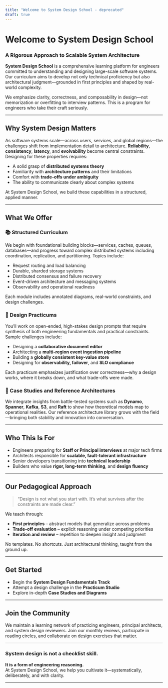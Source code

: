 ```yaml
---
title: "Welcome to System Design School - deprecated"
draft: true
---
```


# Welcome to **System Design School**  
### A Rigorous Approach to Scalable System Architecture

**System Design School** is a comprehensive learning platform for engineers committed to understanding and designing large-scale software systems. Our curriculum aims to develop not only technical proficiency but also architectural judgment—grounded in first principles and shaped by real-world complexity.

We emphasize clarity, correctness, and composability in design—not memorization or overfitting to interview patterns. This is a program for engineers who take their craft seriously.

---

## Why System Design Matters

As software systems scale—across users, services, and global regions—the challenges shift from implementation detail to architecture. **Reliability**, **consistency**, **latency**, and **evolvability** become central constraints. Designing for these properties requires:

- A solid grasp of **distributed systems theory**
- Familiarity with **architecture patterns** and their limitations
- Comfort with **trade-offs under ambiguity**
- The ability to communicate clearly about complex systems

At System Design School, we build these capabilities in a structured, applied manner.

---

## What We Offer

### 📚 Structured Curriculum

We begin with foundational building blocks—services, caches, queues, databases—and progress toward complex distributed systems including coordination, replication, and partitioning. Topics include:

- Request routing and load balancing
- Durable, sharded storage systems
- Distributed consensus and failure recovery
- Event-driven architecture and messaging systems
- Observability and operational readiness

Each module includes annotated diagrams, real-world constraints, and design challenges.

### 🧠 Design Practicums

You’ll work on open-ended, high-stakes design prompts that require synthesis of both engineering fundamentals and practical constraints. Sample challenges include:

- Designing a **collaborative document editor**
- Architecting a **multi-region event ingestion pipeline**
- Building a **globally consistent key-value store**
- Designing for **observability, failover**, and **SLO compliance**

Each practicum emphasizes justification over correctness—why a design works, where it breaks down, and what trade-offs were made.

### 📘 Case Studies and Reference Architectures

We integrate insights from battle-tested systems such as **Dynamo**, **Spanner**, **Kafka**, **S3**, and **Raft** to show how theoretical models map to operational realities. Our reference architecture library grows with the field—bringing both stability and innovation into conversation.

---

## Who This Is For

- Engineers preparing for **Staff or Principal interviews** at major tech firms
- Architects responsible for **scalable, fault-tolerant infrastructure**
- Senior developers transitioning into **technical leadership**
- Builders who value **rigor, long-term thinking**, and **design fluency**

---

## Our Pedagogical Approach

> “Design is not what you start with. It’s what survives after the constraints are made clear.”

We teach through:

- **First principles** – abstract models that generalize across problems
- **Trade-off evaluation** – explicit reasoning under competing priorities
- **Iteration and review** – repetition to deepen insight and judgment

No templates. No shortcuts. Just architectural thinking, taught from the ground up.

---

## Get Started

- Begin the **System Design Fundamentals Track**
- Attempt a design challenge in the **Practicum Studio**
- Explore in-depth **Case Studies and Diagrams**

---

## Join the Community

We maintain a learning network of practicing engineers, principal architects, and system design reviewers. Join our monthly reviews, participate in reading circles, and collaborate on design exercises that matter.

---

### System design is not a checklist skill.  
**It is a form of engineering reasoning.**  
At System Design School, we help you cultivate it—systematically, deliberately, and with clarity.

---
